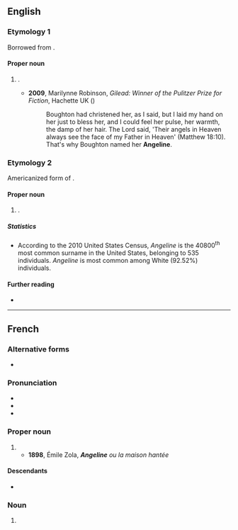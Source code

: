 {{also|angeline|Angéline}}
==English==
{{wikipedia}}

===Etymology 1===
Borrowed from {{bor|en|fr|Angeline}}.

====Proper noun====
{{en-proper noun}}

# {{given name|en|female|from=French}}.
#: {{cot|en|Angelyne|Angelina|Angelyna|Angelyn|Angelynn|Angelynne}}
#* '''2009''', Marilynne Robinson, ''Gilead: Winner of the Pulitzer Prize for Fiction'', Hachette UK ({{ISBN|9780748113507}})
#*: Boughton had christened her, as I said, but I laid  my hand on her just to bless her, and I could feel her pulse, her warmth, the damp  of her hair. The Lord said, &#39;Their angels in Heaven always see the face of my  Father in Heaven&#39; (Matthew 18:10). That&#39;s why Boughton named her '''Angeline'''.

===Etymology 2===
Americanized form of {{der|en|it|Angelini}}.

====Proper noun====
{{en-proper noun|s}}

# {{surname|en|from=Italian}}.

=====Statistics=====
* According to the 2010 United States Census, ''Angeline'' is the 40800<sup>th</sup> most common surname in the United States, belonging to 535 individuals. ''Angeline'' is most common among White (92.52%) individuals.

====Further reading====
* {{R:en:DAFN}}

----

==French==

===Alternative forms===
* {{alter|fr|Angéline}}

===Pronunciation===
* {{fr-IPA}}
* {{audio|fr|Fr-Paris--Angeline.ogg|Audio (Paris)}}
* {{audio|fr|Fr-Angeline.ogg|Audio}}

===Proper noun===
{{fr-proper noun|f}}

# {{given name|fr|female|eq=Angelina}}
#* '''1898''', Émile Zola, '''''Angeline''' ou la maison hantée''

====Descendants====
* {{desc|en|Angeline}}

===Noun===
{{fr-noun|f}}

# {{female equivalent of|fr|Angelin}}